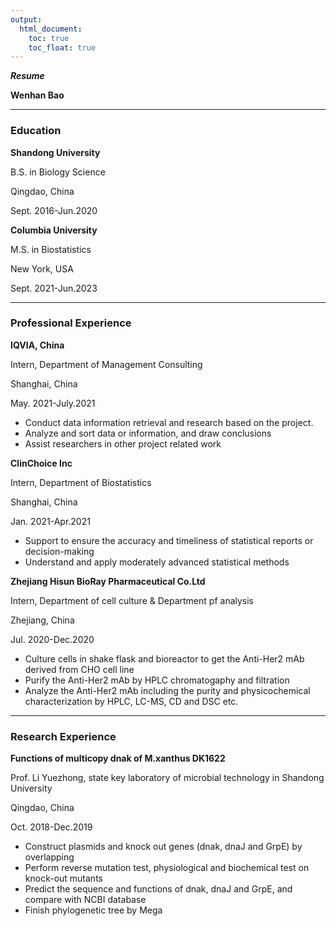 ```yaml
---
output:
  html_document:
    toc: true
    toc_float: true
---
```


***Resume***

**Wenhan Bao**

----------------------------------------------

### <i class="fas fa-graduation-cap"></i> Education 

**Shandong University**                                                     

B.S. in Biology Science

Qingdao, China

Sept. 2016-Jun.2020

**Columbia University**

M.S. in Biostatistics

New York, USA

Sept. 2021-Jun.2023

---------------------------------------------------

### <i class="fas fa-briefcase"></i>Professional Experience

**IQVIA, China**                                                           

Intern, Department of Management Consulting

Shanghai, China

May. 2021-July.2021

- Conduct data information retrieval and research based on the project.
- Analyze and sort data or information, and draw conclusions
- Assist researchers in other project related work

**ClinChoice Inc**                                                           

Intern, Department of Biostatistics

Shanghai, China

Jan. 2021-Apr.2021

- Support to ensure the accuracy and timeliness of statistical reports or decision-making 
-	Understand and apply moderately advanced statistical methods

**Zhejiang Hisun BioRay Pharmaceutical Co.Ltd**                             

Intern, Department of cell culture & Department pf analysis 

Zhejiang, China

Jul. 2020-Dec.2020               

- Culture cells in shake flask and bioreactor to get the Anti-Her2 mAb derived from CHO cell line 
-	Purify the Anti-Her2 mAb by HPLC chromatogaphy and filtration
-	Analyze the Anti-Her2 mAb including the purity and physicochemical characterization by HPLC, LC-MS, CD and DSC etc.

--------------------------------------------------------------------------------

### <i class="fas fa-flask"></i>Research Experience {data-icon=suitcase}

**Functions of multicopy dnak of M.xanthus DK1622**                            

Prof. Li Yuezhong, state key laboratory of microbial technology in Shandong University

Qingdao, China

Oct. 2018-Dec.2019

- Construct plasmids and knock out genes (dnak, dnaJ and GrpE) by overlapping 
-	Perform reverse mutation test, physiological and biochemical test on knock-out mutants
-	Predict the sequence and functions of dnak, dnaJ and GrpE, and compare with NCBI database
-	Finish phylogenetic tree by Mega


